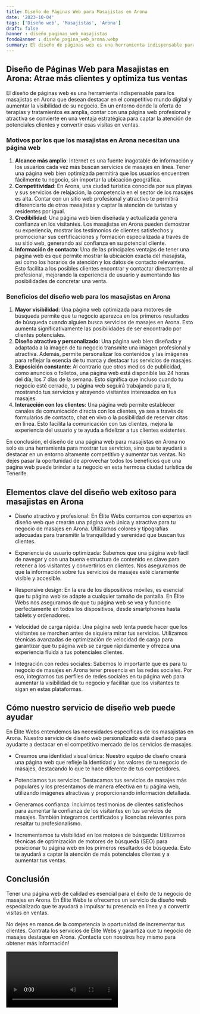 ```yaml
---
title: Diseño de Páginas Web para Masajistas en Arona
date: '2023-10-04'
tags: ['Diseño web', 'Masajistas', 'Arona']
draft: false
banner : diseño_paginas_web_masajistas
fondoBanner : diseño_pagina_web_arona.webp
summary: El diseño de páginas web es una herramienta indispensable para los masajistas en Arona que desean destacar en el competitivo mundo digital y aumentar la visibilidad de su negocio. En un entorno donde la oferta de terapias y tratamientos es amplia, contar con una página web profesional y atractiva se convierte en una ventaja estratégica para captar la atención de potenciales clientes y convertir esas visitas en ventas.
---
```


## Diseño de Páginas Web para Masajistas en Arona: Atrae más clientes y optimiza tus ventas

El diseño de páginas web es una herramienta indispensable para los masajistas en Arona que desean destacar en el competitivo mundo digital y aumentar la visibilidad de su negocio. En un entorno donde la oferta de terapias y tratamientos es amplia, contar con una página web profesional y atractiva se convierte en una ventaja estratégica para captar la atención de potenciales clientes y convertir esas visitas en ventas.

### Motivos por los que los masajistas en Arona necesitan una página web

1. **Alcance más amplio**: Internet es una fuente inagotable de información y los usuarios cada vez más buscan servicios de masajes en línea. Tener una página web bien optimizada permitirá que los usuarios encuentren fácilmente tu negocio, sin importar la ubicación geográfica.
2. **Competitividad**: En Arona, una ciudad turística conocida por sus playas y sus servicios de relajación, la competencia en el sector de los masajes es alta. Contar con un sitio web profesional y atractivo te permitirá diferenciarte de otros masajistas y captar la atención de turistas y residentes por igual.
3. **Credibilidad**: Una página web bien diseñada y actualizada genera confianza en los visitantes. Los masajistas en Arona pueden demostrar su experiencia, mostrar los testimonios de clientes satisfechos y promocionar sus certificaciones y formación especializada a través de su sitio web, generando así confianza en su potencial cliente.
4. **Información de contacto**: Una de las principales ventajas de tener una página web es que permite mostrar la ubicación exacta del masajista, así como los horarios de atención y los datos de contacto relevantes. Esto facilita a los posibles clientes encontrar y contactar directamente al profesional, mejorando la experiencia de usuario y aumentando las posibilidades de concretar una venta.

### Beneficios del diseño web para los masajistas en Arona

1. **Mayor visibilidad**: Una página web optimizada para motores de búsqueda permite que tu negocio aparezca en los primeros resultados de búsqueda cuando alguien busca servicios de masajes en Arona. Esto aumenta significativamente las posibilidades de ser encontrado por clientes potenciales.
2. **Diseño atractivo y personalizado**: Una página web bien diseñada y adaptada a la imagen de tu negocio transmite una imagen profesional y atractiva. Además, permite personalizar los contenidos y las imágenes para reflejar la esencia de tu marca y destacar tus servicios de masajes.
3. **Exposición constante**: Al contrario que otros medios de publicidad, como anuncios o folletos, una página web está disponible las 24 horas del día, los 7 días de la semana. Esto significa que incluso cuando tu negocio esté cerrado, tu página web seguirá trabajando para ti, mostrando tus servicios y atrayendo visitantes interesados en tus masajes.
4. **Interacción con los clientes**: Una página web permite establecer canales de comunicación directa con los clientes, ya sea a través de formularios de contacto, chat en vivo o la posibilidad de reservar citas en línea. Esto facilita la comunicación con tus clientes, mejora la experiencia del usuario y te ayuda a fidelizar a tus clientes existentes.

En conclusión, el diseño de una página web para masajistas en Arona no solo es una herramienta para mostrar tus servicios, sino que te ayudará a destacar en un entorno altamente competitivo y aumentar tus ventas. No dejes pasar la oportunidad de aprovechar todos los beneficios que una página web puede brindar a tu negocio en esta hermosa ciudad turística de Tenerife.

<GifSeo />

<Cta />

## Elementos clave del diseño web exitoso para masajistas en Arona

- Diseño atractivo y profesional: En Élite Webs contamos con expertos en diseño web que crearán una página web única y atractiva para tu negocio de masajes en Arona. Utilizamos colores y tipografías adecuadas para transmitir la tranquilidad y serenidad que buscan tus clientes.

- Experiencia de usuario optimizada: Sabemos que una página web fácil de navegar y con una buena estructura de contenido es clave para retener a los visitantes y convertirlos en clientes. Nos aseguramos de que la información sobre tus servicios de masajes esté claramente visible y accesible.

- Responsive design: En la era de los dispositivos móviles, es esencial que tu página web se adapte a cualquier tamaño de pantalla. En Élite Webs nos aseguramos de que tu página web se vea y funcione perfectamente en todos los dispositivos, desde smartphones hasta tablets y ordenadores.

- Velocidad de carga rápida: Una página web lenta puede hacer que los visitantes se marchen antes de siquiera mirar tus servicios. Utilizamos técnicas avanzadas de optimización de velocidad de carga para garantizar que tu página web se cargue rápidamente y ofrezca una experiencia fluida a tus potenciales clientes.

- Integración con redes sociales: Sabemos lo importante que es para tu negocio de masajes en Arona tener presencia en las redes sociales. Por eso, integramos tus perfiles de redes sociales en tu página web para aumentar la visibilidad de tu negocio y facilitar que los visitantes te sigan en estas plataformas.

## Cómo nuestro servicio de diseño web puede ayudar

En Élite Webs entendemos las necesidades específicas de los masajistas en Arona. Nuestro servicio de diseño web personalizado está diseñado para ayudarte a destacar en el competitivo mercado de los servicios de masajes.

- Creamos una identidad visual única: Nuestro equipo de diseño creará una página web que refleje la identidad y los valores de tu negocio de masajes, destacando lo que te hace diferente de tus competidores.

- Potenciamos tus servicios: Destacamos tus servicios de masajes más populares y los presentamos de manera efectiva en tu página web, utilizando imágenes atractivas y proporcionando información detallada.

- Generamos confianza: Incluimos testimonios de clientes satisfechos para aumentar la confianza de los visitantes en tus servicios de masajes. También integramos certificados y licencias relevantes para resaltar tu profesionalismo.

- Incrementamos tu visibilidad en los motores de búsqueda: Utilizamos técnicas de optimización de motores de búsqueda (SEO) para posicionar tu página web en los primeros resultados de búsqueda. Esto te ayudará a captar la atención de más potenciales clientes y a aumentar tus ventas.

## Conclusión

Tener una página web de calidad es esencial para el éxito de tu negocio de masajes en Arona. En Élite Webs te ofrecemos un servicio de diseño web especializado que te ayudará a impulsar tu presencia en línea y a convertir visitas en ventas.

No dejes en manos de la competencia la oportunidad de incrementar tus clientes. Contrata los servicios de Élite Webs y garantiza que tu negocio de masajes destaque en Arona. ¡Contacta con nosotros hoy mismo para obtener más información!

<Video />

<CtaBot job='Masajistas' city='Arona'/>

<Gmaps query='Arona+españa+maps' />